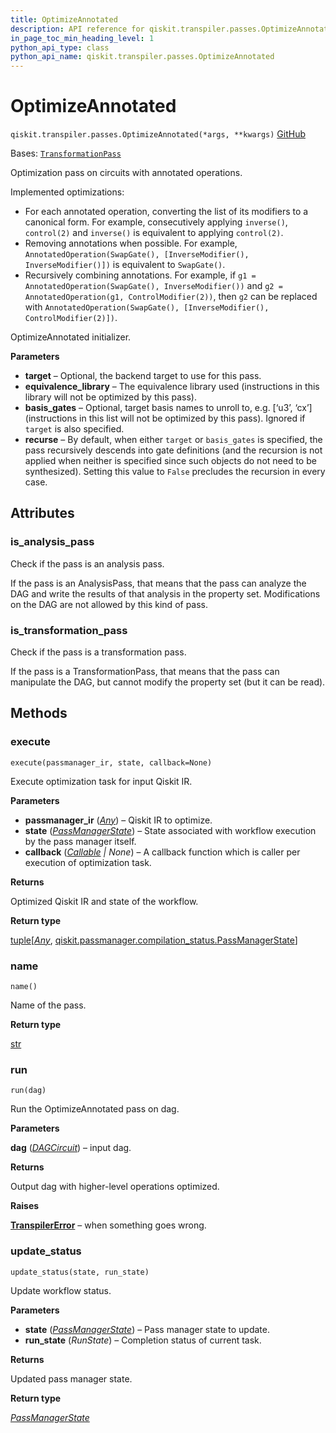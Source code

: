 ```yaml
---
title: OptimizeAnnotated
description: API reference for qiskit.transpiler.passes.OptimizeAnnotated
in_page_toc_min_heading_level: 1
python_api_type: class
python_api_name: qiskit.transpiler.passes.OptimizeAnnotated
---
```


# OptimizeAnnotated

<span id="qiskit.transpiler.passes.OptimizeAnnotated" />

`qiskit.transpiler.passes.OptimizeAnnotated(*args, **kwargs)` [GitHub](https://github.com/qiskit/qiskit/tree/stable/1.0/qiskit/transpiler/passes/optimization/optimize_annotated.py "view source code")

Bases: [`TransformationPass`](qiskit.transpiler.TransformationPass "qiskit.transpiler.basepasses.TransformationPass")

Optimization pass on circuits with annotated operations.

Implemented optimizations:

*   For each annotated operation, converting the list of its modifiers to a canonical form. For example, consecutively applying `inverse()`, `control(2)` and `inverse()` is equivalent to applying `control(2)`.
*   Removing annotations when possible. For example, `AnnotatedOperation(SwapGate(), [InverseModifier(), InverseModifier()])` is equivalent to `SwapGate()`.
*   Recursively combining annotations. For example, if `g1 = AnnotatedOperation(SwapGate(), InverseModifier())` and `g2 = AnnotatedOperation(g1, ControlModifier(2))`, then `g2` can be replaced with `AnnotatedOperation(SwapGate(), [InverseModifier(), ControlModifier(2)])`.

OptimizeAnnotated initializer.

**Parameters**

*   **target** – Optional, the backend target to use for this pass.
*   **equivalence\_library** – The equivalence library used (instructions in this library will not be optimized by this pass).
*   **basis\_gates** – Optional, target basis names to unroll to, e.g. \[‘u3’, ‘cx’] (instructions in this list will not be optimized by this pass). Ignored if `target` is also specified.
*   **recurse** – By default, when either `target` or `basis_gates` is specified, the pass recursively descends into gate definitions (and the recursion is not applied when neither is specified since such objects do not need to be synthesized). Setting this value to `False` precludes the recursion in every case.

## Attributes

<span id="qiskit.transpiler.passes.OptimizeAnnotated.is_analysis_pass" />

### is\_analysis\_pass

Check if the pass is an analysis pass.

If the pass is an AnalysisPass, that means that the pass can analyze the DAG and write the results of that analysis in the property set. Modifications on the DAG are not allowed by this kind of pass.

<span id="qiskit.transpiler.passes.OptimizeAnnotated.is_transformation_pass" />

### is\_transformation\_pass

Check if the pass is a transformation pass.

If the pass is a TransformationPass, that means that the pass can manipulate the DAG, but cannot modify the property set (but it can be read).

## Methods

### execute

<span id="qiskit.transpiler.passes.OptimizeAnnotated.execute" />

`execute(passmanager_ir, state, callback=None)`

Execute optimization task for input Qiskit IR.

**Parameters**

*   **passmanager\_ir** ([*Any*](https://docs.python.org/3/library/typing.html#typing.Any "(in Python v3.12)")) – Qiskit IR to optimize.
*   **state** ([*PassManagerState*](qiskit.passmanager.PassManagerState "qiskit.passmanager.compilation_status.PassManagerState")) – State associated with workflow execution by the pass manager itself.
*   **callback** ([*Callable*](https://docs.python.org/3/library/collections.abc.html#collections.abc.Callable "(in Python v3.12)") *| None*) – A callback function which is caller per execution of optimization task.

**Returns**

Optimized Qiskit IR and state of the workflow.

**Return type**

[tuple](https://docs.python.org/3/library/stdtypes.html#tuple "(in Python v3.12)")\[[*Any*](https://docs.python.org/3/library/typing.html#typing.Any "(in Python v3.12)"), [qiskit.passmanager.compilation\_status.PassManagerState](qiskit.passmanager.PassManagerState "qiskit.passmanager.compilation_status.PassManagerState")]

### name

<span id="qiskit.transpiler.passes.OptimizeAnnotated.name" />

`name()`

Name of the pass.

**Return type**

[str](https://docs.python.org/3/library/stdtypes.html#str "(in Python v3.12)")

### run

<span id="qiskit.transpiler.passes.OptimizeAnnotated.run" />

`run(dag)`

Run the OptimizeAnnotated pass on dag.

**Parameters**

**dag** ([*DAGCircuit*](qiskit.dagcircuit.DAGCircuit "qiskit.dagcircuit.dagcircuit.DAGCircuit")) – input dag.

**Returns**

Output dag with higher-level operations optimized.

**Raises**

[**TranspilerError**](transpiler#qiskit.transpiler.TranspilerError "qiskit.transpiler.TranspilerError") – when something goes wrong.

### update\_status

<span id="qiskit.transpiler.passes.OptimizeAnnotated.update_status" />

`update_status(state, run_state)`

Update workflow status.

**Parameters**

*   **state** ([*PassManagerState*](qiskit.passmanager.PassManagerState "qiskit.passmanager.compilation_status.PassManagerState")) – Pass manager state to update.
*   **run\_state** (*RunState*) – Completion status of current task.

**Returns**

Updated pass manager state.

**Return type**

[*PassManagerState*](qiskit.passmanager.PassManagerState "qiskit.passmanager.compilation_status.PassManagerState")

